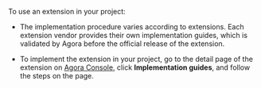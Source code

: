 <PlatformWrapper platform="windows">

To use an extension in your <Vg k="COMPANY" /> project:

-   The implementation procedure varies according to extensions. Each extension vendor provides their own implementation guides, which is validated by Agora before the official release of the extension.

-   To implement the extension in your project, go to the detail page of the extension on [Agora Console](https://console.agora.io/marketplace/extension), click **Implementation guides**, and follow the steps on the page.

</PlatformWrapper>
